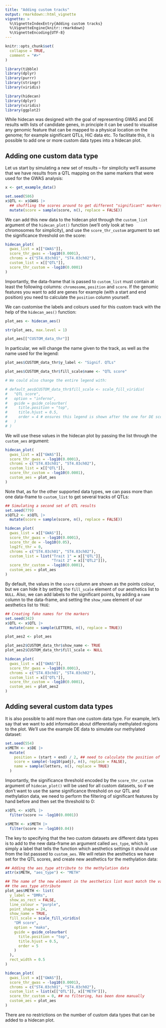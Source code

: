 ```yaml
---
title: "Adding custom tracks"
output: rmarkdown::html_vignette
vignette: >
  %\VignetteIndexEntry{Adding custom tracks}
  %\VignetteEngine{knitr::rmarkdown}
  %\VignetteEncoding{UTF-8}
---
```


```r
knitr::opts_chunk$set(
  collapse = TRUE,
  comment = "#>"
)

library(tibble)
library(dplyr)
library(purrr)
library(stringr)
library(viridis)
```

```r
library(hidecan)
library(dplyr)
library(viridis)
library(ggplot2)
```

While hidecan was designed with the goal of representing GWAS and DE results with lists of candidate genes, in principle it can be used to visualise any genomic feature that can be mapped to a physical location on the genome; for example significant QTLs, HiC data etc. To facilitate this, it is possible to add one or more custom data types into a hidecan plot.

## Adding one custom data type

Let us start by simulating a new set of results -- for simplicity we'll assume that we have results from a QTL mapping on the same markers that were used for the GWAS analysis:

```r
x <- get_example_data()

set.seed(586)
x$QTL <- x$GWAS |> 
  ## shuffling the scores around to get different "significant" markers
  mutate(score = sample(score, n(), replace = FALSE))
```

We can add this new data to the hidecan plot through the `custom_list` argument of the `hidecan_plot()` function (we'll only look at two chromosomes for simplicity), and use the `score_thr_custom` argument to set the significance threshold on the score:

```r
hidecan_plot(
  gwas_list = x[["GWAS"]],
  score_thr_gwas = -log10(0.0001),
  chroms = c("ST4.03ch01", "ST4.03ch02"),
  custom_list = x[["QTL"]],
  score_thr_custom = -log10(0.0001)
)
```

Importantly, the data-frame that is passed to `custom_list` must contain at least the following columns: `chromosome`, `position` and `score`. If the genomic features you want to add are genes for example (with a start and end position) you need to calculate the `position` column yourself.

We can customise the labels and colours used for this custom track with the help of the `hidecan_aes()` function:

```r
plot_aes <- hidecan_aes()

str(plot_aes, max.level = 1)

plot_aes[["CUSTOM_data_thr"]]
```

In particular, we will change the name given to the track, as well as the name used for the legend:

```r
plot_aes$CUSTOM_data_thr$y_label <- "Signif. QTLs"

plot_aes$CUSTOM_data_thr$fill_scale$name <- "QTL score"

# We could also change the entire legend with:

# default_aes$CUSTOM_data_thr$fill_scale <- scale_fill_viridis(
#   "QTL score",
#   option = "inferno",
#   guide = guide_colourbar(
#     title.position = "top",
#     title.hjust = 0.5,
#     order = 4 # ensures this legend is shown after the one for DE scores
#   )
# )
```

We will use these values in the hidecan plot by passing the list through the `custom_aes` argument:

```r
hidecan_plot(
  gwas_list = x[["GWAS"]],
  score_thr_gwas = -log10(0.0001),
  chroms = c("ST4.03ch01", "ST4.03ch02"),
  custom_list = x[["QTL"]],
  score_thr_custom = -log10(0.0001),
  custom_aes = plot_aes
)
```
 
 
Note that, as for the other supported data types, we can pass more than one data-frame to `custom_list` to get several tracks of QTLs:

```r
## Simulating a second set of QTL results
set.seed(779)
x$QTL2 <- x$QTL |> 
  mutate(score = sample(score, n(), replace = FALSE))

hidecan_plot(
  gwas_list = x[["GWAS"]],    
  score_thr_gwas = -log10(0.0001),
  score_thr_de = -log10(0.05),
  log2fc_thr = 0,
  chroms = c("ST4.03ch01", "ST4.03ch02"),
  custom_list = list("Trait 1" = x[["QTL"]],
                     "Trait 2" = x[["QTL2"]]),
  score_thr_custom = -log10(0.0001),
  custom_aes = plot_aes
)
```

By default, the values in the `score` column are shown as the points colour, but we can hide it by setting the `fill_scale` element of our aesthetics list to `NULL`. Also, we can add labels to the significant points, by adding a `name` column to the data-frame, and setting the `show_name` element of our aesthetics list to `TRUE`:

```r
## Creating fake names for the markers
set.seed(342)
x$QTL <- x$QTL |> 
  mutate(name = sample(LETTERS, n(), replace = TRUE))

plot_aes2 <- plot_aes

plot_aes2$CUSTOM_data_thr$show_name <- TRUE
plot_aes2$CUSTOM_data_thr$fill_scale <- NULL

hidecan_plot(
  gwas_list = x[["GWAS"]],
  score_thr_gwas = -log10(0.0001),
  chroms = c("ST4.03ch01", "ST4.03ch02"),
  custom_list = x[["QTL"]],
  score_thr_custom = -log10(0.0001),
  custom_aes = plot_aes2
)
```


## Adding several custom data types

It is also possible to add more than one custom data type. For example, let's say that we want to add information about differentially methylated regions to the plot. We'll use the example DE data to simulate our methylated dataset:

```r
set.seed(554)
x$METH <- x$DE |> 
  mutate(
    position = (start + end) / 2, ## need to calculate the position of the regions
    score = sample(-log10(padj), n(), replace = FALSE),
    name = sample(letters, n(), replace = TRUE)
  )
```

Importantly, the significance threshold encoded by the `score_thr_custom` argument of `hidecan_plot()` will be used for all custom datasets, so if we don't want to use the same significance threshold on our QTL and methylation data, we need to perform the filtering of significant features by hand before and then set the threshold to 0:

```r
x$QTL <- x$QTL |> 
  filter(score >= -log10(0.0001))

x$METH <- x$METH |> 
  filter(score >= -log10(0.04))
```


The key to specifying that the two custom datasets are different data types is to add to the new data-frame an argument called `aes_type`, which is simply a label that tells the function which aesthetics settings it should use from the list passsed to `custom_aes`. We will retain the aesthetics we have set for the QTL scores, and create new aesthetics for the methylation data:

```r
## Adding the aes_type attribute to the methylation data
attr(x$METH, "aes_type") <- "METH"

## The name of the new element in the aesthetics list must match the value of
## the aes_type attribute
plot_aes$METH <- list(
  y_label = "DMRs",
  show_as_rect = FALSE,
  line_colour = "purple",
  point_shape = 24,
  show_name = TRUE,
  fill_scale = scale_fill_viridis(
    "DM score",
    option = "mako",
    guide = guide_colourbar(
      title.position = "top",
      title.hjust = 0.5,
      order = 5
    )
  ),
  rect_width = 0.5
)

hidecan_plot(
  gwas_list = x[["GWAS"]],
  score_thr_gwas = -log10(0.0001),
  chroms = c("ST4.03ch01", "ST4.03ch02"),
  custom_list = list(x[["QTL"]], x[["METH"]]),
  score_thr_custom = 0, ## no filtering, has been done manually
  custom_aes = plot_aes
)
```

There are no restrictions on the number of custom data types that can be added to a hidecan plot.
